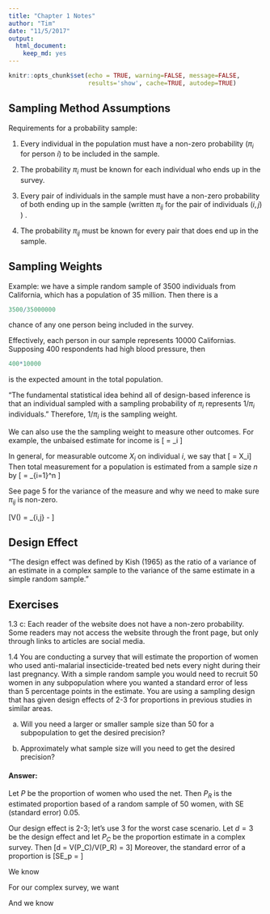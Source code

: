 ```yaml
---
title: "Chapter 1 Notes"
author: "Tim"
date: "11/5/2017"
output: 
  html_document:
    keep_md: yes
---
```


```r
knitr::opts_chunk$set(echo = TRUE, warning=FALSE, message=FALSE, 
                      results='show', cache=TRUE, autodep=TRUE)
```
## Sampling Method Assumptions

Requirements for a probability sample:

1. Every individual in the population must have a non-zero probability ($\pi_i$ for person $i$) to be included in the sample.

2. The probability $\pi_i$ must be known for each individual who ends up in the survey.

3. Every pair of individuals in the sample must have a non-zero probability of both ending up in the sample (written $\pi_{ij}$ for the pair of individuals $(i, j )$ ) .

4. The probability $\pi_{ij}$ must be known for every pair that does end up in the sample.

## Sampling Weights

Example: we have a simple random sample of 3500 individuals from California, which has a population of 35 million. Then there is a 

```r
3500/35000000
```

chance of any one person being included in the survey.

Effectively, each person in our sample represents 10000 Californias. Supposing 400 respondents had high blood pressure, then

```r
400*10000
```

is the expected amount in the total population.

"The fundamental statistical idea behind all of design-based inference is that an individual sampled with a sampling probability of $\pi_i$ represents $1/\pi_i$ individuals." Therefore, $1/\pi_i$ is the sampling weight.


We can also use the the sampling weight to measure other outcomes. For example, the unbaised estimate for income is 
\[ \hat{T_{\text{income}}} = \frac{1}{\pi_i} \cdot \text{income}_i \]

In general, for measurable outcome $X_i$ on individual $i$, we say that
\[\hat{X_i} = \frac{1}{\pi_i}\cdot X_i\]
Then total measurement for a population is estimated from a sample size $n$ by
\[\hat{T_X} = \sum_{i=1}^n \hat{X_i}\]

See page 5 for the variance of the measure and why we need to make sure $\pi_{ij}$ is non-zero. 

\[V(\hat{T_X}) = \sum_{i,j}\frac{X_iX_j}{\pi_{ij}} - \frac{X_iX_j}{\pi_i\pi_j}\]

## Design Effect

"The design effect was defined by Kish (1965) as the ratio of a variance of an estimate in a complex sample to the variance of the same estimate in a simple random sample."


## Exercises

1.3 c: Each reader of the website does not have a non-zero probability. Some readers may not access the website through the front page, but only through links to articles are social media. 

1.4 You are conducting a survey that will estimate the proportion of women who used anti-malarial insecticide-treated bed nets every night during their last pregnancy. With a simple random sample you would need to recruit 50 women in any subpopulation where you wanted a standard error of less than 5 percentage points in the estimate. You are using a sampling design that has given design effects of 2-3 for proportions in previous studies in similar areas.

  a) Will you need a larger or smaller sample size than 50 for a subpopulation to get the desired precision?

  b) Approximately what sample size will you need to get the desired precision?

#### Answer: 
Let $P$ be the proportion of women who used the net. Then $P_R$ is the estimated proportion based of a random sample of 50 women, with SE (standard error) 0.05. 

Our design effect is 2-3; let's use 3 for the worst case scenario. Let $d=3$ be the design effect and let $P_C$ be the proportion estimate in a complex survey. Then 
\[d = V(P_C)/V(P_R) = 3\]
Moreover, the standard error of a proportion is 
\[SE_p = \sqrt{ p(1 - p) / n }\]

We know
\begin{align*}
0.05 \geq SE_{P_R} = \sqrt{ P_R(1 - P_R) / 50 }
\end{align*}

For our complex survey, we want
\begin{align*}
0.05 \geq SE_{P_C} = \sqrt{ P_C(1 - P_C) / n }
\end{align*}

And we know 
\begin{align*}
\frac{V(P_C)}{V(P_R)} &= \frac{  n SE_{P_C}^2   }{50 SE_{P_R}^2} = 3 \\
n &= 3 \cdot 50(0.05)^2/(0.05)^2 = 150
\end{align*}



